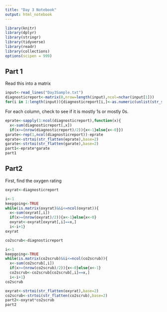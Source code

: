 ```yaml
---
title: "Day 3 Notebook"
output: html_notebook
---
```


```r
library(knitr)
library(dplyr)
library(stringr)
library(tidyverse)
library(readr)
library(collections)
options(scipen = 999)
```


## Part 1
Read this into a matrix

```r
input<-read_lines("Day3Sample.txt")
diagnosticreport<-matrix(0,nrow=length(input),ncol=nchar(input[1]))
for(i in 1:length(input)){diagnosticreport[i,]<-as.numeric(unlist(str_split(input[i],"")))}
```

For each column, check to see if it is mostly 1s or mostly 0s.

```r
eprate<-sapply(1:ncol(diagnosticreport),function(x){
  x<-sum(diagnosticreport[,x])
  if(x>=(nrow(diagnosticreport)/2)){x<-1}else{x<-0}})
garate<-rep(1,ncol(diagnosticreport))-eprate
eprate<-strtoi(str_flatten(eprate),base=2)
garate<-strtoi(str_flatten(garate),base=2)
part1<-eprate*garate
part1
```
## Part2
First, find the oxygen rating

```r
oxyrat<-diagnosticreport

i<-1
keepgoing<-TRUE
while(is.matrix(oxyrat)&&i<=ncol(oxyrat)){
  x<-sum(oxyrat[,i])
  if(x>=(nrow(oxyrat)/2)){x<-1}else{x<-0}
  oxyrat<-oxyrat[oxyrat[,i]==x,]
  i<-i+1}
oxyrat
```


```r
co2scrub<-diagnosticreport

i<-1
keepgoing<-TRUE
while(is.matrix(co2scrub)&&i<=ncol(co2scrub)){
  x<-sum(co2scrub[,i])
  if(x>=(nrow(co2scrub)/2)){x<-0}else{x<-1}
  co2scrub<-co2scrub[co2scrub[,i]==x,]
  i<-i+1}
co2scrub
```
```r
oxyrat<-strtoi(str_flatten(oxyrat),base=2)
co2scrub<-strtoi(str_flatten(co2scrub),base=2)
part2<-oxyrat*co2scrub
part2
```


